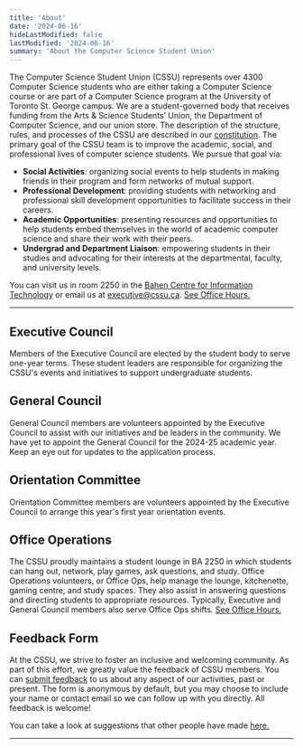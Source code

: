 ```yaml
---
title: 'About'
date: '2024-06-16'
hideLastModified: false
lastModified: '2024-06-16'
summary: 'About the Computer Science Student Union'
---
```


The Computer Science Student Union (CSSU) represents over 4300 Computer Science students who are either taking a Computer Science course or are part of a Computer Science program at the University of Toronto St. George campus. We are a student-governed body that receives funding from the Arts & Science Students’ Union, the Department of Computer Science, and our union store. The description of the structure, rules, and processes of the CSSU are described in our [constitution](/constitution.pdf). The primary goal of the CSSU team is to improve the academic, social, and professional lives of computer science students. We pursue that goal via:

-   **Social Activities**: organizing social events to help students in making friends in their program and form networks of mutual support.
-   **Professional Development**: providing students with networking and professional skill development opportunities to facilitate success in their careers.
-   **Academic Opportunities**: presenting resources and opportunities to help students embed themselves in the world of academic computer science and share their work with their peers.
-   **Undergrad and Department Liaison**: empowering students in their studies and advocating for their interests at the departmental, faculty, and university levels.

You can visit us in room 2250 in the [Bahen Centre for Information Technology](https://goo.gl/maps/16JTD3pr2KKMkCTE7) or email us at [executive@cssu.ca](mailto:executive@cssu.ca). [See Office Hours.](/ba2250)

---

## Executive Council

Members of the Executive Council are elected by the student body to serve one-year terms. These student leaders are responsible for organizing the CSSU's events and initiatives to support undergraduate students.

<ProfileContainer>
    <ProfileCard
        fullName="Pratibha Thakur"
        position="Acting President"
        github="https://github.com/praticodes"
        linkedin="https://www.linkedin.com/in/thakur-pratibha"
        imageUrl="/people/PratibhaThakur.png"
    />
    <ProfileCard
        fullName="Jason Barahan"
        position="Acting Vice President"
        linkedin="https://www.linkedin.com/in/JasonBarahan"
        github="https://github.com/JasonBarahan"
        imageUrl="/people/JasonBarahan.jpg"
    />
</ProfileContainer>

<ProfileContainer>
    <ProfileCard
        fullName="Aviraj Newatia"
        position="Dir. Academic Events"
        github="https://github.com/projectavi"
        linkedin="https://www.linkedin.com/in/avinewatia/"
        imageUrl="/people/AvirajNewatia.jpeg"
    />
    <ProfileCard
        fullName="Zachary Muir"
        position="Dir. Internal Relations"
        linkedin="https://www.linkedin.com/in/zachmuir/"
    />
    <ProfileCard fullName="Yanzhen Chen" position="Dir. External Relations" />
</ProfileContainer>

## General Council

General Council members are volunteers appointed by the Executive Council to assist with our initiatives and be leaders in the community.
We have yet to appoint the General Council for the 2024-25 academic year. Keep an eye out for updates to the application process.

## Orientation Committee

Orientation Committee members are volunteers appointed by the Executive Council to arrange this year's first year orientation events.

<ProfileContainer>
    <ProfileCard
        fullName="Avery Ng"
        linkedin="https://www.linkedin.com/in/averyng128/"
        position="Associate, Academic Committee"
    ></ProfileCard>
    <ProfileCard
        fullName="Vishnu Nittoor"
        position="Associate, Academic Committee"
        imageUrl="/people/VishnuNittoor.jpg"
    ></ProfileCard>
    <ProfileCard fullName="Adam Petrovic" position="Associate, Academic Committee"></ProfileCard>
    <ProfileCard
        fullName="Lily Phan"
        linkedin="https://www.linkedin.com/in/lilyphan48/"
        position="Associate, Academic Committee"
        imageUrl="/people/LilyPhan.jpg"
    ></ProfileCard>
    <ProfileCard fullName="Andrew Kwok" position="Associate, Academic Committee"></ProfileCard>
    <ProfileCard fullName="Alan Su" position="Associate, Academic Committee"></ProfileCard>
</ProfileContainer>

## Office Operations

The CSSU proudly maintains a student lounge in BA 2250 in which students can hang out, network, play games, ask questions, and study. Office Operations volunteers, or Office Ops, help manage the lounge, kitchenette, gaming centre, and study spaces. They also assist in answering questions and directing students to appropriate resources. Typically, Executive and General Council members also serve Office Ops shifts. [See Office Hours.](/ba2250)

## Feedback Form

At the CSSU, we strive to foster an inclusive and welcoming community. As part of this effort, we greatly value the feedback of CSSU members. You can [submit feedback](https://forms.gle/bb4JXfWYkqW7Ewhh8) to us about any aspect of our activities, past or present. The form is anonymous by default, but you may choose to include your name or contact email so we can follow up with you directly. All feedback is welcome!

You can take a look at suggestions that other people have made [here.](https://github.com/cssu/suggestions/issues)

---
